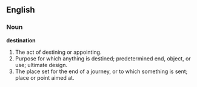==English==

===Noun===

'''destination'''

#The act of destining or appointing.
#Purpose for which anything is destined; predetermined end, object, or use; ultimate design.
#The place set for the end of a journey, or to which something is sent; place or point aimed at.